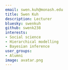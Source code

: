 ```yaml
---
email: swen.kuh@monash.edu
title: Swen Kuh
description: Lecturer
bluesky: swenkuh
github: swenk238
interests:
- Social science
- Hierarchical modelling
- Bayesian inference
user_groups:
- Alumni
image: avatar.png
---
```

